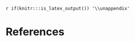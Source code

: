 <!-- If you included appendices and want your reference section to appear at the end as a regular section: -->
`r if(knitr:::is_latex_output()) '\\unappendix'`

<!-- If you want to references to appear somewhere before the end, add: -->
<!-- <div id="refs"></div> -->
<!-- where you want it to appear -->

\clearpage

# References
